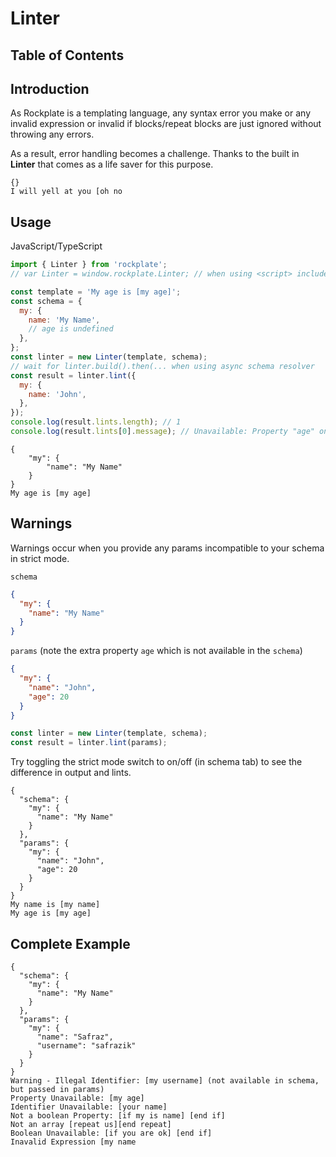 # Linter

## Table of Contents

## Introduction

As Rockplate is a templating language, any syntax error you make or any invalid expression or invalid if blocks/repeat blocks are just ignored without throwing any errors.

As a result, error handling becomes a challenge. Thanks to the built in **Linter** that comes as a life saver for this purpose.

```rockplate:tabs
{}
I will yell at you [oh no
```

## Usage

JavaScript/TypeScript

```javascript
import { Linter } from 'rockplate';
// var Linter = window.rockplate.Linter; // when using <script> include

const template = 'My age is [my age]';
const schema = {
  my: {
    name: 'My Name',
    // age is undefined
  },
};
const linter = new Linter(template, schema);
// wait for linter.build().then(... when using async schema resolver
const result = linter.lint({
  my: {
    name: 'John',
  },
});
console.log(result.lints.length); // 1
console.log(result.lints[0].message); // Unavailable: Property "age" on Object "my"
```

```rockplate:tabs
{
    "my": {
        "name": "My Name"
    }
}
My age is [my age]
```

## Warnings

Warnings occur when you provide any params incompatible to your schema in strict mode.

`schema`

```json
{
  "my": {
    "name": "My Name"
  }
}
```

`params` (note the extra property `age` which is not available in the `schema`)

```json
{
  "my": {
    "name": "John",
    "age": 20
  }
}
```

```javascript
const linter = new Linter(template, schema);
const result = linter.lint(params);
```

Try toggling the strict mode switch to on/off (in schema tab) to see the difference in output and lints.

```rockplate:tabs
{
  "schema": {
    "my": {
      "name": "My Name"
    }
  },
  "params": {
    "my": {
      "name": "John",
      "age": 20
    }
  }
}
My name is [my name]
My age is [my age]
```

## Complete Example

```rockplate:tabs
{
  "schema": {
    "my": {
      "name": "My Name"
    }
  },
  "params": {
    "my": {
      "name": "Safraz",
      "username": "safrazik"
    }
  }
}
Warning - Illegal Identifier: [my username] (not available in schema, but passed in params)
Property Unavailable: [my age]
Identifier Unavailable: [your name]
Not a boolean Property: [if my is name] [end if]
Not an array [repeat us][end repeat]
Boolean Unavailable: [if you are ok] [end if]
Inavalid Expression [my name
```
